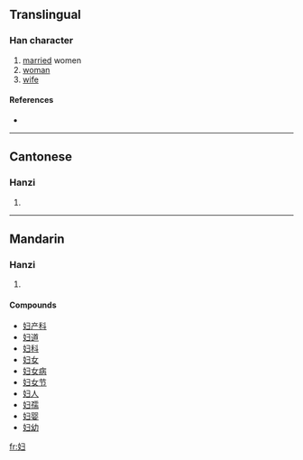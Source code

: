 {{also|婦}}
==Translingual==

===Han character===
{{Han char|rn=38|rad=女|as=03|sn=6|four=|canj=女尸一 (VSM)}}

# [[married]] women
# [[woman]]
# [[wife]]

====References====
* {{Han ref|kx=0256.041|hdz=21027.100|uh=5987|ud=22919}}

----

==Cantonese==

===Hanzi===
{{yue-hanzi|jyut=|y=fu5}}

# {{defn|Cantonese}}

----

==Mandarin==

===Hanzi===
{{cmn-hanzi|tra=婦|pin=[[fù]] ([[fu4]])|wg=fu<sup>4</sup>}}

# {{defn|Mandarin}}

====Compounds====
* [[妇产科]]
* [[妇道]]
* [[妇科]]
* [[妇女]]
* [[妇女病]]
* [[妇女节]]
* [[妇人]]
* [[妇孺]]
* [[妇婴]]
* [[妇幼]]

[[fr:妇]]